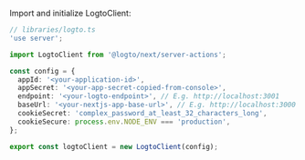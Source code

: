
<AssumingUrl />

<GetAppSecret />

Import and initialize LogtoClient:

```ts
// libraries/logto.ts
'use server';

import LogtoClient from '@logto/next/server-actions';

const config = {
  appId: '<your-application-id>',
  appSecret: '<your-app-secret-copied-from-console>',
  endpoint: '<your-logto-endpoint>', // E.g. http://localhost:3001
  baseUrl: '<your-nextjs-app-base-url>', // E.g. http://localhost:3000
  cookieSecret: 'complex_password_at_least_32_characters_long',
  cookieSecure: process.env.NODE_ENV === 'production',
};

export const logtoClient = new LogtoClient(config);
```
